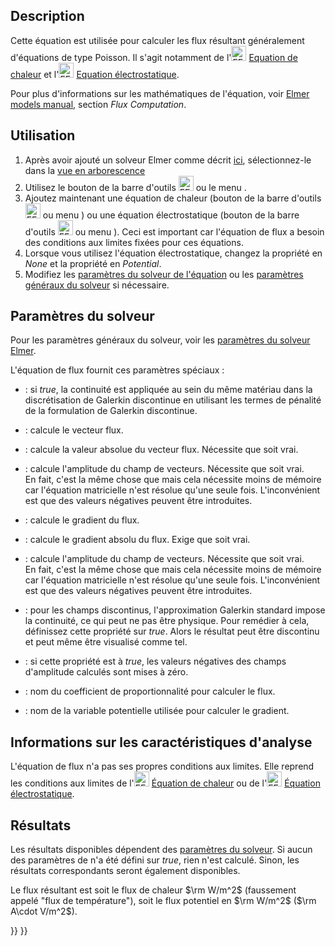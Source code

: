 <languages/>

{{Docnav/fr
|[[FEM_EquationFlow/fr|Équation d'écoulement]]
|[[FEM_EquationHeat/fr|Équation de chaleur]]
|[[FEM_Workbench/fr|Atelier FEM]]
|IconL=FEM_EquationFlow.svg
|IconR=FEM_EquationHeat.svg
|IconC=Workbench_FEM.svg
}}

{{GuiCommand/fr
|Name=FEM EquationFlux
|Name/fr=FEM Équation de flux
|MenuLocation=Résolution → Équation de flux
|Workbenches=[[FEM_Workbench/fr|FEM]]
|Version=0.17
|SeeAlso=
}}

==Description==

Cette équation est utilisée pour calculer les flux résultant généralement d'équations de type Poisson. Il s'agit notamment de l'[[Image:FEM_EquationHeat.svg|24px]] [[FEM_EquationHeat/fr|Equation de chaleur]] et l'[[Image:FEM_EquationElectrostatic.svg|24px]] [[FEM_EquationElectrostatic/fr|Equation électrostatique]].

<div class="mw-translate-fuzzy">
Pour plus d'informations sur les mathématiques de l'équation, voir [http://www.elmerfem.org/blog/documentation/ Elmer models manual], section ''Flux Computation''.
</div>

<span id="Usage"></span>
==Utilisation==

<div class="mw-translate-fuzzy">
# Après avoir ajouté un solveur Elmer comme décrit [[FEM_SolverElmer/fr#.C3.89quations|ici]], sélectionnez-le dans la [[Tree_view/fr|vue en arborescence]]
# Utilisez le bouton de la barre d'outils [[Image:FEM_EquationFlux.svg|24px]] ou le menu {{MenuCommand|Résolution → Equation de flux}}.
# Ajoutez maintenant une équation de chaleur (bouton de la barre d'outils [[Image:FEM_EquationHeat.svg|24px]] ou menu {{MenuCommand|Résolution → [[FEM_EquationHeat/fr|Equation de chaleur]]}}) ou une équation électrostatique (bouton de la barre d'outils [[Image:FEM_EquationElectrostatic.svg|24px]] ou menu {{MenuCommand|Résolution → [[FEM_EquationElectrostatic/fr|Equation électrostatique]]}}). Ceci est important car l'équation de flux a besoin des conditions aux limites fixées pour ces équations.
# Lorsque vous utilisez l'équation électrostatique, changez la propriété {{PropertyData|Flux Coefficient}} en ''None'' et la propriété {{PropertyData|Flux Variable}} en ''Potential''.
# Modifiez les [[#Param.C3.A8tres_du_solveur|paramètres du solveur de l'équation]] ou les [[FEM_SolverElmer_SolverSettings/fr|paramètres généraux du solveur]] si nécessaire.
</div>

<span id="Solver_Settings"></span>
==Paramètres du solveur==

Pour les paramètres généraux du solveur, voir les [[FEM_SolverElmer_SolverSettings/fr|paramètres du solveur Elmer]].

L'équation de flux fournit ces paramètres spéciaux :
* {{PropertyData|Average Within Materials}} : si ''true'', la continuité est appliquée au sein du même matériau dans la discrétisation de Galerkin discontinue en utilisant les termes de pénalité de la formulation de Galerkin discontinue.
* {{PropertyData|Calculate Flux}} : calcule le vecteur flux.
* {{PropertyData|Calculate Flux Abs}} : calcule la valeur absolue du vecteur flux. Nécessite que {{PropertyData|Calculate Flux}} soit vrai.
* {{PropertyData|Calculate Flux Magnitude}} :  calcule l'amplitude du champ de vecteurs. Nécessite que {{PropertyData|Calculate Flux}} soit vrai.</br>En fait, c'est la même chose que {{PropertyData|Calculate Flux Abs}} mais cela nécessite moins de mémoire car l'équation matricielle n'est résolue qu'une seule fois. L'inconvénient est que des valeurs négatives peuvent être introduites.
* {{PropertyData|Calculate Grad}} : calcule le gradient du flux.
* {{PropertyData|Calculate Grad Abs}} : calcule le gradient absolu du flux. Exige que {{PropertyData|Calculate Grad}} soit vrai.
* {{PropertyData|Calculate Grad Magnitude}} : calcule l'amplitude du champ de vecteurs. Nécessite que {{PropertyData|Calculate Grad}} soit vrai.</br>En fait, c'est la même chose que {{PropertyData|Calculate Grad Abs}} mais cela nécessite moins de mémoire car l'équation matricielle n'est résolue qu'une seule fois. L'inconvénient est que des valeurs négatives peuvent être introduites.
* {{PropertyData|Discontinuous Galerkin}} : pour les champs discontinus, l'approximation Galerkin standard impose la continuité, ce qui peut ne pas être physique. Pour remédier à cela, définissez cette propriété sur ''true''. Alors le résultat peut être discontinu et peut même être visualisé comme tel.
* {{PropertyData|Enforce Positive Magnitude}} : si cette propriété est à ''true'', les valeurs négatives des champs d'amplitude calculés sont mises à zéro.
* {{PropertyData|Flux Coefficient}} : nom du coefficient de proportionnalité pour calculer le flux.
* {{PropertyData|Flux Variable}} : nom de la variable potentielle utilisée pour calculer le gradient.

<span id="Analysis_Feature_Information"></span>
==Informations sur les caractéristiques d'analyse==

L'équation de flux n'a pas ses propres conditions aux limites. Elle reprend les conditions aux limites de l'[[Image:FEM_EquationHeat.svg|24px]] [[FEM_EquationHeat/fr|Équation de chaleur]] ou de l'[[Image:FEM_EquationElectrostatic.svg|24px]] [[FEM_EquationElectrostatic/fr|Équation électrostatique]].

<span id="Results"></span>
==Résultats==

Les résultats disponibles dépendent des [[#Param.C3.A8tres_du_solveur|paramètres du solveur]]. Si aucun des paramètres de {{PropertyData|Calculate *}} n'a été défini sur ''true'', rien n'est calculé. Sinon, les résultats correspondants seront également disponibles. 

Le flux résultant est soit le flux de chaleur <math>\rm W/m^2</math> (faussement appelé "flux de température"), soit le flux potentiel en <math>\rm W/m^2</math> (<math>\rm A\cdot V/m^2</math>).


{{Docnav/fr
|[[FEM_EquationFlow/fr|Équation d'écoulement]]
|[[FEM_EquationHeat/fr|Équation de chaleur]]
|[[FEM_Workbench/fr|Atelier FEM]]
|IconL=FEM_EquationFlow.svg
|IconR=FEM_EquationHeat.svg
|IconC=Workbench_FEM.svg
}}

{{FEM Tools navi{{#translation:}}}}
{{Userdocnavi{{#translation:}}}}